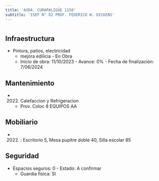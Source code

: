 ```yaml
---
title: 'AVDA. CURAPALIGÜE 1150'
subtitle: 'ISEF N° 02 PROF. FEDERICO W. DICKENS'
---
```


#
## Infraestructura

* Pintura, patios, electricidad 
    + mejora edilicia - En Obra 
    + Inicio de obra: 11/10/2023 - Avance: 0% - Fecha de finalización: 7/06/2024 






## Mantenimiento

*  (2022) Calefaccion y Refrigeracion 
    + Prov. Coloc 8 EQUIPOS AA





## Mobiliario

*  (2022) : Escritorio 5, Mesa pupitre doble 40, Silla escolar 85 





## Seguridad

*  Espacios seguros: 0 - Estado: A confirmar 
    + Guardia física: SI



